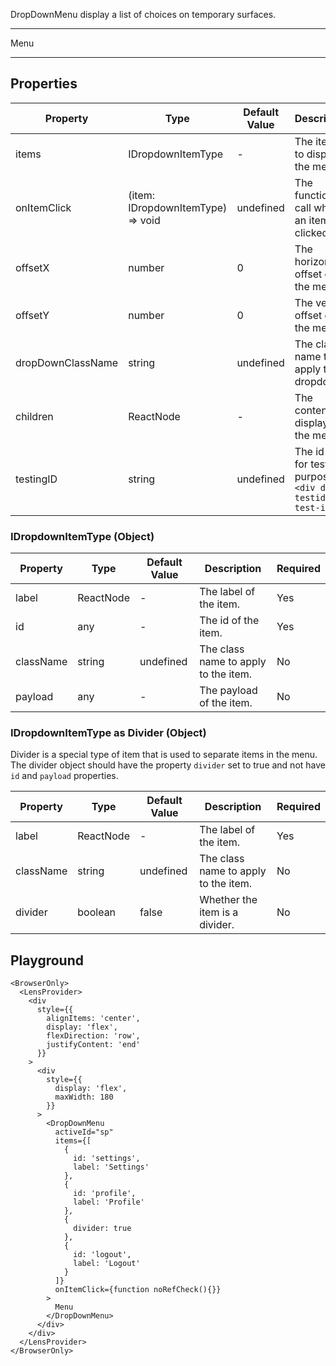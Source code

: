 
DropDownMenu display a list of choices on temporary surfaces.

---

<LensProvider>
  <LensProvider>
    <div
      style={{
        alignItems: 'center',
        display: 'flex',
        flexDirection: 'row',
        justifyContent: 'end'
      }}
    >
      <div
        style={{
          display: 'flex',
          maxWidth: 180
        }}
      >
        <DropDownMenu
          activeId="sp"
          items={[
            {
              id: 'settings',
              label: 'Settings'
            },
            {
              id: 'profile',
              label: 'Profile'
            },
            {
              divider: true
            },
            {
              id: 'logout',
              label: 'Logout'
            }
          ]}
          onItemClick={function noRefCheck(){}}
        >
          Menu
        </DropDownMenu>
      </div>
    </div>
  </LensProvider>
</LensProvider>

---

## Properties

|Property|Type|Default Value|Description|Required|
|---|---|---|---|---|
|items|IDropdownItemType|-|The items to display in the menu.|Yes|
|onItemClick|(item: IDropdownItemType) => void|undefined|The function to call when an item is clicked.|Yes|
|offsetX|number|0|The horizontal offset of the menu.|No|
|offsetY|number|0|The vertical offset of the menu.|No|
|dropDownClassName|string|undefined|The class name to apply to the dropdown.|No|
|children|ReactNode|-|The content to display in the menu.|No|
|testingID| string | undefined | The id used for testing purposes.<br/>`<div data-testid="my-test-id"/>` |No|

### IDropdownItemType (Object)

|Property|Type|Default Value|Description|Required|
|---|---|---|---|---|
|label|ReactNode|-|The label of the item.|Yes|
|id|any|-|The id of the item.|Yes|
|className|string|undefined|The class name to apply to the item.|No|
|payload|any|-|The payload of the item.|No|

### IDropdownItemType as Divider (Object)
Divider is a special type of item that is used to separate items in the menu.
The divider object should have the property `divider` set to true and not have `id` and `payload` properties.

|Property|Type|Default Value|Description|Required|
|---|---|---|---|---|
|label|ReactNode|-|The label of the item.|Yes|
|className|string|undefined|The class name to apply to the item.|No|
|divider|boolean|false|Whether the item is a divider.|No|
## Playground

```tsx live
<BrowserOnly>
  <LensProvider>
    <div
      style={{
        alignItems: 'center',
        display: 'flex',
        flexDirection: 'row',
        justifyContent: 'end'
      }}
    >
      <div
        style={{
          display: 'flex',
          maxWidth: 180
        }}
      >
        <DropDownMenu
          activeId="sp"
          items={[
            {
              id: 'settings',
              label: 'Settings'
            },
            {
              id: 'profile',
              label: 'Profile'
            },
            {
              divider: true
            },
            {
              id: 'logout',
              label: 'Logout'
            }
          ]}
          onItemClick={function noRefCheck(){}}
        >
          Menu
        </DropDownMenu>
      </div>
    </div>
  </LensProvider>
</BrowserOnly>
```
